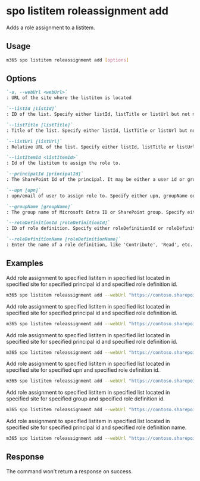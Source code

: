 
# spo listitem roleassignment add

Adds a role assignment to a listitem.

## Usage

```sh
m365 spo listitem roleassignment add [options]
```

## Options

```md definition-list
`-u, --webUrl <webUrl>`
: URL of the site where the listitem is located

`--listId [listId]`
: ID of the list. Specify either listId, listTitle or listUrl but not multiple.

`--listTitle [listTitle]`
: Title of the list. Specify either listId, listTitle or listUrl but not multiple.

`--listUrl [listUrl]`
: Relative URL of the list. Specify either listId, listTitle or listUrl but not multiple.

`--listItemId <listItemId>`
: Id of the listitem to assign the role to.

`--principalId [principalId]`
: The SharePoint Id of the principal. It may be either a user id or group id to add a role assignment for. Specify either upn, groupName or principalId.

`--upn [upn]`
: upn/email of user to assign role to. Specify either upn, groupName or principalId.

`--groupName [groupName]`
: The group name of Microsoft Entra ID or SharePoint group. Specify either upn, groupName or principalId.

`--roleDefinitionId [roleDefinitionId]`
: ID of role definition. Specify either roleDefinitionId or roleDefinitionName but not both

`--roleDefinitionName [roleDefinitionName]`
: Enter the name of a role definition, like 'Contribute', 'Read', etc. Specify either roleDefinitionId or roleDefinitionName but not both
```

<Global />

## Examples

Add role assignment to specified listitem in specified list located in specified site for specified principal id and specified role definition id.

```sh
m365 spo listitem roleassignment add --webUrl "https://contoso.sharepoint.com/sites/project-x" --listTitle "someList" --listItemId 1 --principalId 11 --roleDefinitionId 1073741829
```

Add role assignment to specified listitem in specified list located in specified site for specified principal id and specified role definition id.

```sh
m365 spo listitem roleassignment add --webUrl "https://contoso.sharepoint.com/sites/project-x" --listId "0CD891EF-AFCE-4E55-B836-FCE03286CCCF" --listItemId 1 --principalId 11 --roleDefinitionId 1073741829
```

Add role assignment to specified listitem in specified list located in specified site for specified principal id and specified role definition id.

```sh
m365 spo listitem roleassignment add --webUrl "https://contoso.sharepoint.com/sites/project-x" --listUrl "sites/documents" --listItemId 1 --principalId 11 --roleDefinitionId 1073741829
```

Add role assignment to specified listitem in specified list located in specified site for specified upn and specified role definition id.

```sh
m365 spo listitem roleassignment add --webUrl "https://contoso.sharepoint.com/sites/project-x" --listTitle "someList" --listItemId 1 --upn "someaccount@tenant.onmicrosoft.com" --roleDefinitionId 1073741829
```

Add role assignment to specified listitem in specified list located in specified site for specified group and specified role definition id.

```sh
m365 spo listitem roleassignment add --webUrl "https://contoso.sharepoint.com/sites/project-x" --listTitle "someList" --listItemId 1 --groupName "someGroup" --roleDefinitionId 1073741829
```

Add role assignment to specified listitem in specified list located in specified site for specified principal id and specified role definition name.

```sh
m365 spo listitem roleassignment add --webUrl "https://contoso.sharepoint.com/sites/project-x" --listTitle "someList" --listItemId 1 --principalId 11 --roleDefinitionName "Full Control"
```

## Response

The command won't return a response on success.
